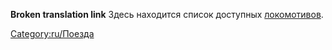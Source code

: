 '''Broken translation link'''{{en/-}}
Здесь находится список доступных [[Main/ru/Поезда|локомотивов]].

[[Category:ru/Поезда]]